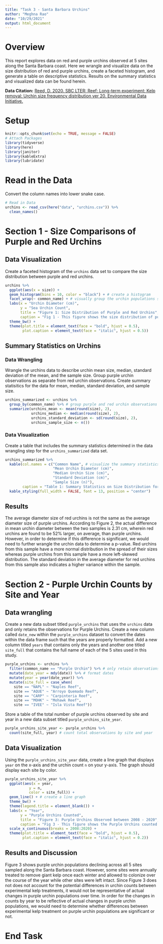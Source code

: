 ```yaml
---
title: "Task 3 - Santa Barbara Urchins"
author: "Meghna Rao"
date: "10/29/2021"
output: html_document
---
```

# Overview

This report explores data on red and purple urchins observed at 5 sites along the Santa Barbara coast. Here we wrangle and visualize data on the size distribution of red and purple urchins, create a faceted histogram, and generate a table on descriptive statistics. Results on the summary statistics and visualized data can be found herein. 

**Data Citation:** [Reed, D. 2020. SBC LTER: Reef: Long-term experiment: Kelp removal: Urchin size frequency distribution ver 20. Environmental Data Initiative.](https://doi.org/10.6073/pasta/5a1e9ef03aa47bd2225c0bb98a02a63b.)

# Setup

```r
knitr::opts_chunk$set(echo = TRUE, message = FALSE)
# Attach Packages
library(tidyverse)
library(here)
library(janitor)
library(kableExtra)
library(lubridate)
```

# Read in the Data

Convert the column names into lower snake case.

```r
# Read in Data
urchins <- read_csv(here("data", "urchins.csv")) %>% 
  clean_names()
```

# Section 1 - Size Comparisons of Purple and Red Urchins

## Data Visualization

Create a faceted histogram of the `urchins` data set to compare the size distribution between purple and red urchins.

```r
urchins %>% 
  ggplot(aes(x = size)) + 
  geom_histogram(bins = 10, color = "black") + # create a histogram
  facet_wrap(~ common_name) + # visually group the urchin populations separately
  labs(x = "Urchin Diameter (cm)",
       y = "Sea Urchin Count",
       title = "Figure 1: Size Distribution of Purple and Red Urchins",
       caption = "Fig 1 - This figure shows the size distribution of purple and red sea urchins recorded off the Santa Barbara coast. ") +
  theme_bw() +
  theme(plot.title = element_text(face = "bold", hjust = 0.5),
        plot.caption = element_text(face = "italic", hjust = 0.5))
```

## Summary Statistics on Urchins

### Data Wrangling 

Wrangle the urchins data to describe urchin mean size, median, standard deviation of the mean, and the sample size. Group purple urchin observations as separate from red urchin observations. Create summary statisitics for the data for mean, median, standard deviation, and sample size.

```r
urchins_summarized <- urchins %>% 
  group_by(common_name) %>% # group purple and red urchin observations separately
  summarize(urchins_mean <- mean(round(size), 2),
            urchins_median <- median(round(size), 2),
            urchins_standard_deviation <- sd(round(size), 2),
            urchins_sample_size <- n())
```

### Data Visualization

Create a table that includes the summary statistics determined in the data wrangling step for the `urchins_summarized` data set.

```r
urchins_summarized %>% 
  kable(col.names = c("Common Name", # visualize the summary statistics table
                      "Mean Urchin Diameter (cm)", 
                      "Median Urchin Size (cm)", 
                      "Standard Deviation (cm)", 
                      "Sample Size (n)"), 
        caption = "Table 1: Summary Statistics on Size Distribution for Purple and Red Sea Urchins." ) %>% 
  kable_styling(full_width = FALSE, font = 13, position = "center") 
```

## Results

The average diameter size of red urchins is not the same as the average diameter size of purple urchins. According to Figure 2, the actual difference in mean urchin diameter between the two samples is 2.31 cm, wherein red urchins are found to be 52% larger, on average, than purple urchins. However, in order to determine if this difference is significant, we would need to further wrangle the urchin data to determine a p-value. Red urchins from this sample have a more normal distribution in the spread of their sizes whereas purple urchins from this sample have a more left-skewed distribution. The standard deviation in the average diameter for red urchins from this sample also indicates a higher variance within the sample.


# Section 2 - Purple Urchin Counts by Site and Year

## Data wrangling

Create a new data subset titled `purple_urchins` that uses the `urchins` data and only retains the observations for Purple Urchins. Create a new column called `date_new` within the `purple_urchins` dataset to convert the dates within the data frame such that the years are properly formatted. Add a new column titled `years` that contains only the years and another one titled `site_full` that contains the full name of each of the 5 sites used in this study.

```r
purple_urchins <- urchins %>%  
  filter(common_name == "Purple Urchin") %>% # only retain observations on purple urchins
  mutate(date_year = mdy(date)) %>% # format dates
  mutate(year = year(date_year)) %>% 
  mutate(site_full = case_when(
    site == "NAPL" ~ "Naples Reef",
    site == "AQUE" ~ "Arroyo Quemado Reef",
    site == "CARP" ~ "Carpinteria Reef",
    site == "MOHK" ~ "Mohawk Reef", 
    site == "IVEE" ~ "Isla Vista Reef"))
```

Store a table of the total number of purple urchins observed by site and year in a new data subset titled `purple_urchins_site_year`.

```r
purple_urchins_site_year <- purple_urchins %>% 
  count(site_full, year) # count total observations by site and year
```


## Data Visualization

Using the `purple_urchins_site_year` data, create a line graph that displays  `year` on the x-axis and the urchin count `n` on your y-axis. The graph should display each site by color. 

```r
purple_urchins_site_year %>% 
  ggplot(aes(x = year,
           y = n, 
           color = site_full)) + 
  geom_line() + # create a line graph
  theme_bw() + 
  theme(legend.title = element_blank()) + 
  labs(x = "Year", 
       y = "Purple Urchins Counted",
       title = "Figure 3: Purple Urchins Observed between 2008 - 2020",
       caption = "Fig 3 - This figure shows the Purple Urchins counted at 5 sites along the Santa Barbara Coast between 2008 and 2020") +
  scale_x_continuous(breaks = 2008:2020) +
  theme(plot.title = element_text(face = "bold", hjust = 0.5),
        plot.caption = element_text(face = "italic", hjust = 0.2))
```

## Results and Discussion

Figure 3 shows purple urchin populations declining across all 5 sites sampled along the Santa Barbara coast. However, some sites were annually treated to remove giant kelp once each winter and allowed to colonize over the course of the year while other sites were left intact. Since Figure 3 does not does not account for the potential differences in urchin counts between experimental kelp treatments, it would not be representative of actual changes in purple urchin populations over time. In order for the changes in counts by year to be reflective of actual changes in purple urchin populations, we would need to determine whether differences between experimental kelp treatment on purple urchin populations are significant or not.

# End Task
